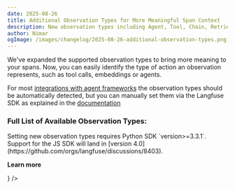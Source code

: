 ```yaml
---
date: 2025-08-26
title: Additional Observation Types for More Meaningful Span Context
description: New observation types including Agent, Tool, Chain, Retriever, Evaluator, Embedding, and Guardrail provide semantic meaning to your traces.
author: Nimar
ogImage: /images/changelog/2025-08-26-additional-observation-types.png
---
```



<ChangelogHeader />

We've expanded the supported observation types to bring more meaning to your spans. Now, you can easily identify the type of action an observation represents, such as tool calls, embeddings or agents.

For most [integrations with agent frameworks](/docs/integrations) the observation types should be automatically detected, but you can manually set them via the Langfuse SDK as explained in the [documentation](/docs/observability/features/observation-types)

### Full List of Available Observation Types:

<ObservationTypesList />

<Callout type="info">
  Setting new observation types requires Python SDK `version>=3.3.1`. Support for the JS SDK will land in [version 4.0](https://github.com/orgs/langfuse/discussions/8403).
</Callout>

**Learn more**


<Cards num={1}>
  <Card
    title="Observation Types Documentation"
    href="/docs/observability/features/observation-types"
    icon={<Book />}
  />
</Cards>
